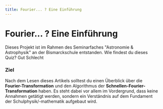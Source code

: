 ```yaml
---
title: Fourier... ? Eine Einführung
---
```



# Fourier... ? Eine Einführung

<Callout emoji="💡">
  Dieses Projekt ist im Rahmen des Seminarfaches "Astronomie & Astrophysik" an
  der Bismarckschule entstanden.
</Callout>

<Quiz>
  Wie findest du dieses Quiz?
  <Answer>Gut</Answer>
  <Answer correct={true}>Schlecht</Answer>
</Quiz>

### Ziel

Nach dem Lesen dieses Artikels solltest du einen Überblick über die **Fourier-Transformation** und den Algorithmus der **Schnellen-Fourier-Transformation** haben. Es steht dabei vor allem im Vordergrund, dass keine Annahmen getätigt werden,
sondern ein Verständnis auf dem Fundament der Schulphysik/-mathematik aufgebaut wird.
